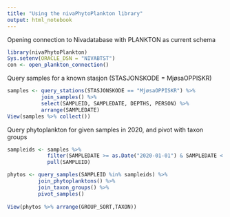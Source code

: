 ```yaml
---
title: "Using the nivaPhytoPlankton library"
output: html_notebook
---
```


Opening connection to Nivadatabase with PLANKTON as current schema

```r
library(nivaPhytoPlankton)
Sys.setenv(ORACLE_DSN = "NIVABTST")
con <- open_plankton_connection()
```

Query samples for a known stasjon (STASJONSKODE = MjøsaOPPISKR)

```r
samples <- query_stations(STASJONSKODE == "MjøsaOPPISKR") %>% 
           join_samples() %>% 
           select(SAMPLEID, SAMPLEDATE, DEPTHS, PERSON) %>% 
           arrange(SAMPLEDATE)
View(samples %>% collect())
```

Query phytoplankton for given samples in 2020, and pivot with taxon groups

```r
sampleids <- samples %>% 
             filter(SAMPLEDATE >= as.Date("2020-01-01") & SAMPLEDATE < as.Date("2021-01-01")) %>% 
             pull(SAMPLEID)

phytos <- query_samples(SAMPLEID %in% sampleids) %>% 
          join_phytoplanktons() %>% 
          join_taxon_groups() %>% 
          pivot_samples()
          
View(phytos %>% arrange(GROUP_SORT,TAXON))
```
